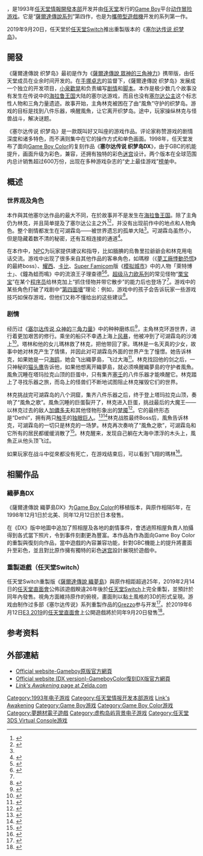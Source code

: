 {{about|1993年遊戲|2019年完全重制版|薩爾達傳說 織夢島 (任天堂Switch)}}

{{noteTA
|G1=Games
|G2 =Nintendo
}}
{{Infobox video game
| japanese = ゼルダの伝説 夢をみる島
| english = The Legend of Zelda: Link's Awakening
| image = Yume o Miru Shima.jpg
| caption = 日版游戏封面
| developer = [[任天堂情報開發本部|任天堂情報開發本部]]
| publisher = [[任天堂|任天堂]]
| director = [[手塚卓志|手塚卓志]]
| producer = [[宮本茂|宮本茂]]
| artist = [[小田部羊一|小田部羊一]]
| writer = [[小泉歡晃|小泉歡晃]]、{{lj|田邊賢輔}}
| composer = {{lj|濱野美奈子}}、石川梢
| series = [[薩爾達傳說系列|薩爾達傳說系列]]
| platforms = [[Game_Boy|Game Boy]]<br/>[[Game_Boy_Color|Game Boy Color]]<br/>[[任天堂3DS|任天堂3DS]]<small>（[[Virtual_Console|Virtual Console]]）</small>
| released = '''Game Boy'''{{Vgrelease|JP|1993年6月6日<ref>{{cite web |url=http://www.nintendo.co.jp/n02/dmg/zlj/index.html |title=ゼルダの伝説 夢をみる島 |language=ja |publisher=[[Nintendo|Nintendo Co., Ltd]] |accessdate=2009-03-26 |archive-date=2013-03-13 |archive-url=https://web.archive.org/web/20130313211937/http://www.nintendo.co.jp/n02/dmg/zlj/index.html |dead-url=no }}</ref>|NA|1993年8月<ref>{{cite web |url=http://www.nintendo.com/consumer/gameslist/manuals/dmg_games.pdf |archiveurl=https://www.webcitation.org/5vo8Bg2rI?url=http://www.nintendo.com/consumer/gameslist/manuals/dmg_games.pdf |archivedate=2011-01-17 |title=Game Boy (original) Games |publisher=[[Nintendo|Nintendo of America Inc]] |accessdate=2011-01-17 |deadurl=yes }}</ref>|EU|1993年12月<ref name="iwata asks-afterschool club">{{cite web |url=http://www.nintendo.co.uk/NOE/en_GB/news/iwata/iwata_asks_-_zelda_handheld_history_15603_15604.html |archiveurl=https://www.webcitation.org/5vo8HCTzQ?url=http://www.nintendo.co.uk/NOE/en_GB/news/iwata/iwata_asks_-_zelda_handheld_history_15603_15604.html |archivedate=2011-01-17 |title=Iwata Asks: Zelda Handheld History – Like an Afterschool Club |publisher=[[Nintendo|Nintendo of Europe GmbH]] |accessdate=2011-01-17 |deadurl=yes }}</ref>}}'''Game Boy Color'''{{Vgrelease|NA|1998年12月1日<ref>{{cite web |url=http://www.nintendo.com/games/specific_category.jsp?genreId=6 |archiveurl=https://web.archive.org/web/20011005155238/http://nintendo.com/games/specific_category.jsp?genreId=6 |archivedate=2001-10-05 |title=Adventure |publisher=[[Nintendo|Nintendo of America Inc]] |deadurl=yes |access-date=2011-08-07 }}</ref>|JP|1998年12月12日<ref>{{cite web |url=http://www.nintendo.co.jp/n02/dmg/azlj/index.html |title=Zeldaの伝説 – Introduction |archiveurl=https://web.archive.org/web/20080116182314/http://www.nintendo.co.jp/n02/dmg/azlj/index.html |archivedate=2008-01-16 |language=ja |publisher=[[Nintendo|Nintendo Co., Ltd]] |accessdate=2011-01-17 |deadurl=yes }}</ref>|EU|1999年1月1日<ref>{{cite web |url=http://www.nintendo.co.uk/NOE/en_GB/games/gb/the_legend_of_zelda_links_awakening_dx.html |archiveurl=https://www.webcitation.org/5vpb0kyok?url=http://www.nintendo.co.uk/NOE/en_GB/games/gb/the_legend_of_zelda_links_awakening_dx.html |archivedate=2011-01-18 |title=The Legend of Zelda: Link's Awakening DX |publisher=[[Nintendo|Nintendo of Europe GmbH]] |accessdate=2009-05-17 |deadurl=yes }}</ref>}}'''任天堂3DS<small>（Virtual Console）</small>'''{{Vgrelease|WW|2011年6月7日<ref>{{cite web |url=http://www.officialnintendomagazine.co.uk/article.php?id=20178 |title=3DS Virtual Console Will Play Game Boy Games |date=2010-09-26 |author=Scullion, Chris |work=[[官方任天堂杂志|官方任天堂杂志]] |publisher=[[Future_Publishing_Limited|Future Publishing Limited]] |accessdate=2010-12-04 |archive-url=https://www.webcitation.org/6F3Ij5a0F?url=http://www.officialnintendomagazine.co.uk/20178/3ds-virtual-console-will-play-game-boy-games/ |archive-date=2013-03-12 |dead-url=yes }}</ref>}}
| genre = [[動作冒險遊戲|動作冒險]]
| modes = [[單人電子遊戲|單人]]
}}

{{Vgname|薩爾達傳說 織夢島|ja=ゼルダの伝説 夢をみる島|en=The Legend of Zelda: Link's Awakening|diff=yes|cn=塞尔达传说 织梦岛|tw=薩爾達傳說 織夢島|old=sub:夢見島}}，是1993年[[任天堂情報開發本部|任天堂情報開發本部]]开发并由[[任天堂|任天堂]]发行的[[Game_Boy|Game Boy]]平台[[动作冒险游戏|动作冒险游戏]]。它是“[[薩爾達傳說系列|薩爾達傳說系列]]”第四作，也是为[[攜帶型遊戲機|攜帶型遊戲機]]开发的系列第一作。

2019年9月20日，任天堂於[[任天堂Switch|任天堂Switch]]推出重製版本的《[[薩爾達傳說_織夢島_(任天堂Switch)|塞尔达传说 织梦岛]]》。

== 開發 ==
《薩爾達傳說 织梦岛》最初是作为《[[薩爾達傳說_眾神的三角神力|薩爾達傳說 眾神的三角神力]]》携带版，由任天堂成员在业余时间开发的。在[[手塚卓志|手塚卓志]]的监督下，《薩爾達傳說 织梦岛》发展成一个独立的开发项目，[[小泉歡晃|小泉歡晃]]和{{lj|田邊賢輔}}负责编写[[剧情|剧情]]和[[脚本|脚本]]。本作是极少数几个故事没有发生在传说中的[[塞尔达传说#海拉魯王國與平行時空|海拉鲁王国]]大陆的塞尔达游戏，而且也没有[[塞尔达公主|塞尔达公主]]这个标志性人物和三角力量遗迹。故事开始，主角林克被困在了由“風魚”守护的织梦岛。游戏的目标是找到八件乐器，唤醒風魚，让它离开织梦岛。途中，玩家操纵林克与怪兽战斗，解决谜题。

《塞尔达传说 织梦岛》是一款既叫好又叫座的游戏作品。评论家称赞游戏的剧情深度和诸多特色，而不满则集中在它的操作方式和单色画面。1998年，任天堂发布了面向[[Game_Boy_Color|Game Boy Color]]的复刻作品《'''塞尔达传说 织梦岛DX'''》，由于GBC的机能提升，画面升级为彩色，兼容{{le|GB打印機|Game Boy Printer}}，还拥有独特的彩色[[迷宫|迷宫]]设计。两个版本在全球范围内总计销售超过600万份，出现在多种游戏杂志的“史上最佳游戏”[[排名|榜单]]中。

==概述==
===世界观及角色===
本作與其他塞尔达作品的最大不同，在於故事并不是发生在[[塞尔达传说#海拉魯王國與平行時空|海拉鲁王国]]。除了主角仍为林克，并且简单提及了塞尔达公主之外<ref name="retrospective">{{cite web |url=http://www.gametrailers.com/video/zelda-retrospective-the-legend/14269 |title=Zelda Retrospective Part 2 |date=2006-10-20 |work=[[GameTrailers|GameTrailers]] |publisher=[[MTV_Networks|MTV Networks]] |accessdate=2011-03-10 |archive-date=2013-03-12 |archive-url=https://www.webcitation.org/6F3IlbqST?url=http://www.gametrailers.com/full-episodes/lc60ui/gt-retrospectives-zelda-retrospective-part-2 |dead-url=no }}</ref><ref>{{cite video game |title=The Legend of Zelda: Link's Awakening DX |developer=[[Nintendo|Nintendo Co., Ltd]] |publisher=[[Nintendo|Nintendo of America Inc.]] |date=1998-12-01 |quote='''Marin:''' I thought you'd never wake up! You were tossing and turning... What? Zelda? No, my name's Marin!}}</ref>，并没有出现前作中的地点和人物角色。整个剧情都发生在可湖霖岛——被世界遗忘的孤单大陆<ref name="retrospective"/>。可湖霖岛虽然小，但是隐藏着数不清的秘密，还有互相连接的通道<ref name="history of la">{{cite web |url=http://www.gamespot.com/gamespot/features/video/hist_zelda/page11.html |archiveurl=https://web.archive.org/web/20051221112025/http://www.gamespot.com/gamespot/features/video/hist_zelda/page11.html |archivedate=2005-12-21 |title=History of Zelda |page=11 |author=Vestal, Andrew; O'Neill, Cliff; Shoemaker, Brad |work=[[GameSpot|GameSpot]] |publisher=[[CBS_Interactive_Inc|CBS Interactive Inc]] |accessdate=2007-12-04 |deadurl=yes }}</ref>。

在本作中，[[NPC|NPC]]为玩家提供建议和指导，比如腼腆的烏魯里拉爺爺会和林克用电话交流。游戏中出现了很多来自其他作品的客串角色，如瑪穆（《[[夢工廠悸動恐慌|夢工廠悸動恐慌]]》的最終boss）、[[耀西|耀西]]、[[卡比|卡比]]、[[超级任天堂|Super Famicom]]版《[[模拟城市|模拟城市]]》中的人物「萊特博士」、《鐘為蛙而鳴》中的流浪王子理查德<ref name="kirbychomp">{{cite web |url=http://nintendods.com/iwata-asks-chapter.jsp?interviewId=3&volumeId=2&chapterId=2 |archiveurl=https://www.webcitation.org/5wRjWlnTE?url=http://nintendods.com/iwata-asks-chapter.jsp?interviewId=3 |archivedate=2011-02-12 |title=Iwata Asks: The History of Handheld The Legend of Zelda Games – Kirby and Chomps in Zelda |date=January 2010 |publisher=[[Nintendo|Nintendo of America Inc]] |accessdate=2011-01-13 |deadurl=yes }}</ref><ref>{{cite web |url=http://stars.ign.com/objects/920/920753.html |archiveurl=https://www.webcitation.org/5wRjbQSmV?url=http://stars.ign.com/objects/920/920753.html |archivedate=2011-02-12 |title=Prince Richard (Legend of Zelda) |work=[[IGN.com|IGN.com]] |publisher=IGN Entertainment, Inc |accessdate=2007-12-03 |deadurl=yes }}</ref>。[[马里奥系列|超级马力欧系列]]的常见怪物“[[栗宝宝|栗宝宝]]”在某个[[程序员|程序员]]给林克加上“抓住怪物并带它散步”的能力后也登场了<ref name="kirbychomp" />。游戏中的某些角色打破了戏剧中“[[第四面墻|第四面墻]]”理论：例如，游戏中的孩子会告诉玩家一些游戏技巧如保存游戏，但他们又称不懂给出的这些建议<ref>{{cite video game |title=The Legend of Zelda: Link's Awakening DX |developer=[[Nintendo|Nintendo Co., Ltd]] |publisher=[[Nintendo|Nintendo of America Inc.]] |date=1998-12-01 |quote='''Kid''': Hey man! When you want to save, just push all the Buttons at once! ...Uh, don't ask me what that means, I'm just a kid!}}</ref>。

=== 剧情 ===
经历过《[[塞尔达传说_众神的三角力量|塞尔达传说 众神的三角力量]]》中的种种磨练后<ref>{{cite web |url=http://www.nintendo.co.jp/n02/dmg/azlj/sutori.html |archiveurl=https://web.archive.org/web/20080325071247/http://www.nintendo.co.jp/n02/dmg/azlj/sutori.html |archivedate=2008-03-25 |title=Zeldaの伝説 – プロローグ |language=ja |publisher=[[Nintendo|Nintendo Co., Ltd]] |accessdate=2010-06-10 |deadurl=yes }}</ref>，主角林克环游世界，进行着更加艰苦的修行。乘坐的船只不幸遇上海上[[风暴|风暴]]，他被冲到了可湖霖岛的沙滩上<ref>{{cite video game |title=The Legend of Zelda: Link's Awakening DX |developer=[[Nintendo|Nintendo Co., Ltd]] |publisher=[[Nintendo|Nintendo of America Inc.]] |date=1998-12-01 |quote='''Marin''': You must still be a little woozy. You are on Koholint Island!}}</ref>。塔林和他的女儿瑪林救了林克，把他带回了家。瑪林是一名天真的少女，故事中她对林克产生了情愫，并因此对可湖霖岛外面的世界产生了憧憬。她告诉林克，如果她是一只[[海鸥|海鸥]]，她会飞出織夢島，飞过大海<ref>{{cite video game |title=The Legend of Zelda: Link's Awakening DX |developer=[[Nintendo|Nintendo Co., Ltd]] |publisher=[[Nintendo|Nintendo of America Inc.]] |date=1998-12-01 |quote='''Marin''': If I was a seagull, I would fly as far as I could! I would fly to far away places and sing for many people! ...If I wish to the Wind Fish, I wonder if my dream will come true...}}</ref>。林克找回他的剑之后，一只神秘的[[猫头鹰|猫头鹰]]告诉他，如果他想离开織夢島，就必须唤醒織夢島的守护者風魚。風魚沉睡在塔玛拉克山顶的巨蛋中，只有集齐[[塞壬|塞壬]]的八件乐器才能唤醒它。林克踏上了寻找乐器之旅，而岛上的怪兽们不断地试图阻止林克摧毁它们的世界。

林克挑战完可湖霖岛的八个洞窟，集齐八件乐器之后，终于登上塔玛拉克山顶，奏响了“風魚之歌”。風魚沉睡的巨蛋裂开了，林克进入巨蛋，挑战最后的大魔王——以林克过去的敌人[[蓋儂|加儂多夫]]和其他怪物形象出的[[梦魇|梦魇]]<ref>{{cite web |url=http://www.gametrailers.com/video/zelda-retrospective-the-legend/15194 |title=Zelda Retrospective Part 6 |date=2006-11-20 |work=[[GameTrailers|GameTrailers]] |publisher=[[MTV_Networks|MTV Networks]] |accessdate=2011-03-10 |archive-date=2013-03-12 |archive-url=https://www.webcitation.org/6F3In7BmQ?url=http://www.gametrailers.com/full-episodes/ln0wxo/gt-retrospectives-zelda-retrospective-part-6 |dead-url=no }}</ref>。它的最终形态是“DethI”，拥有两只[[触手|触手]]的[[独眼巨人|独眼巨人]]。<ref>{{cite book |title=The Legend of Zelda: Link's Awakening – Nintendo Player's Guide |year=1994 |page=84 |publisher=[[Nintendo|Nintendo of America Inc]]}}</ref><ref>{{cite web |url=http://www.nintendo.com/gb/zelda/boss9.html |archiveurl=https://web.archive.org/web/19980224202702/http://www.nintendo.com/gb/zelda/boss9.html |archivedate=1998-02-24 |title=Strategy – Bosses of the Egg |publisher=[[Nintendo|Nintendo of America Inc]] |deadurl=yes |access-date=2013-06-06 }}</ref>林克战胜最终Boss后，風魚告诉林克，可湖霖岛的一切只是林克的一场梦。林克再次奏响了“風魚之歌”，可湖霖岛和它所有的居民都缓缓消散了<ref>{{cite video game |title=The Legend of Zelda: Link's Awakening DX |developer=[[Nintendo|Nintendo Co., Ltd]] |publisher=[[Nintendo|Nintendo of America Inc.]] |date=1998-12-01 |quote='''Wind Fish''': But, verily, it be the nature of dreams to end! When I dost awaken, Koholint will be gone...}}</ref>。林克醒来，发现自己躺在大海中漂浮的木头上，風魚正从他头顶飞过。

如果玩家在战斗中從來都没有死亡，在游戏结束后，可以看到飞翔的瑪林<ref name="faq">{{cite web |url=http://zelda.com/universe/game/awakening/faq.jsp |archiveurl=https://web.archive.org/web/20080515222829/http://www.zelda.com/universe/game/awakening/faq.jsp |archivedate=2008-05-15 |title=Link's Awakening – Frequently Asked Questions |publisher=[[Nintendo|Nintendo of America Inc]] |year=2006 |accessdate=2007-12-04 |deadurl=yes }}</ref>。

== 相關作品 ==
=== 織夢島DX ===
《薩爾達傳說 織夢島DX》为[[Game_Boy_Color|Game Boy Color]]的移植版本，與原作相隔5年，在1998年12月1日於北美、同年12月12日於日本發售。

在《DX》版中地圖中追加了照相屋及各地的劇情事件，會透過照相屋負責人拍攝得到各式當下照片，令到事件刻劃更為豐富。本作品為作為面向Game Boy Color的重製與復刻向作品，當中遊戲的內容兼容{{le|GB打印機|Game Boy Printer}}功能，針對GBC機能上的提升將畫面升至彩色，並且對比原作擁有獨特的彩色[[迷宫|迷宫]]設計展現於遊戲中。

=== 重製遊戲（任天堂Switch）===
{{main|薩爾達傳說 織夢島 (任天堂Switch)}}
任天堂Switch重製版《[[薩爾達傳說_織夢島_(任天堂Switch)|薩爾達傳說 織夢島]]》與原作相距超過25年，2019年2月14日的[[任天堂直面會|任天堂直面會]]公佈該遊戲睽違26年後於[[任天堂Switch|任天堂Switch]]上完全重製，並預計於同年內發售。視角方面維持原作的俯視，畫面則以黏土風格的3D的形式呈現。游戏由制作过多部《塞尔达传说》系列重製作品的[[Grezzo|Grezzo]]参与开发<ref>{{Cite web |url=https://www.youtube.com/watch?v=dnilkIGcZEQ |title=ゼルダの伝説 夢をみる島 Nintendo Direct 2019.2.14 |access-date=2020-02-18 |archive-date=2019-02-15 |archive-url=https://web.archive.org/web/20190215034534/https://www.youtube.com/watch?v=dnilkIGcZEQ |dead-url=no }}</ref>。於2019年6月12日[[2019年E3電子娛樂展|E3 2019]]的[[任天堂直面會|任天堂直面會]]上公開遊戲將於同年9月20日發售<ref>{{Cite web |url=https://www.youtube.com/watch?v=wvjLvCr8AOs |title=ゼルダの伝説 夢をみる島 E3 2019 出展映像 |access-date=2020-02-18 |archive-date=2020-11-23 |archive-url=https://web.archive.org/web/20201123152704/https://www.youtube.com/watch?v=wvjLvCr8AOs |dead-url=no }}</ref>。

==参考资料==
{{Reflist|colwidth=30em}}

==外部連結==
* [http://www.nintendo.co.jp/n02/dmg/zlj/index.html Official website-Gameboy原版官方網頁]{{Wayback|url=http://www.nintendo.co.jp/n02/dmg/zlj/index.html |date=20130313211937 }} {{ja icon}}
* [http://www.nintendo.co.jp/n02/dmg/azlj/index.html Official website (DX version)-GameboyColor復刻DX版官方網頁]{{Wayback|url=http://www.nintendo.co.jp/n02/dmg/azlj/index.html |date=20080116182314 }} {{ja icon}}
* [https://web.archive.org/web/20061224183725/http://www.zelda.com/universe/game/awakening/ ''Link's Awakening'' page at Zelda.com]

{{薩爾達傳說系列}}
{{DEFAULTSORT:Legend of Zelda, Link's Awakening}}
[[Category:1993年电子游戏|Category:1993年电子游戏]]
[[Category:任天堂情报开发本部游戏|Category:任天堂情报开发本部游戏]]
[[Category:薩爾達傳說系列電子遊戲|Link's Awakening]]
[[Category:Game_Boy游戏|Category:Game Boy游戏]]
[[Category:Game_Boy_Color游戏|Category:Game Boy Color游戏]]
[[Category:夢題材電子遊戲|Category:夢題材電子遊戲]]
[[Category:虚构岛屿背景电子游戏|Category:虚构岛屿背景电子游戏]]
[[Category:任天堂3DS_Virtual_Console游戏|Category:任天堂3DS Virtual Console游戏]]